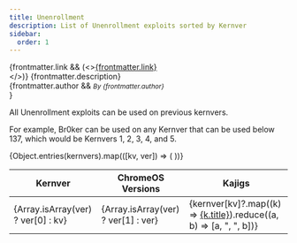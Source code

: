 ```yaml
---
title: Unenrollment
description: List of Unenrollment exploits sorted by Kernver
sidebar:
  order: 1
---
```


{frontmatter.link && (<><a href={frontmatter.link}>{frontmatter.link}</a><br/></>)}
{frontmatter.description}<br/>
{frontmatter.author && <small><i>By {frontmatter.author}</i><br/></small>}

All Unenrollment exploits can be used on previous kernvers.

For example, Br0ker can be used on any Kernver that can be used below 137, which would be Kernvers 1, 2, 3, 4, and 5.


<table>
    <thead>
    <tr>
      <th>Kernver</th>
      <th>ChromeOS Versions</th>
      <th>Kajigs</th>
    </tr>
  </thead>
    <tbody>
      {Object.entries(kernvers).map(([kv, ver]) => (
        <tr key={kv}>
          <td>{Array.isArray(ver) ? ver[0] : kv}</td>
          <td>{Array.isArray(ver) ? ver[1] : ver}</td>
          <td>{kernver[kv]?.map((k) => <a href={k.slug}>{k.title}</a>).reduce((a, b) => [a, ", ", b])}</td>
        </tr>
      ))}
    </tbody>
</table>
